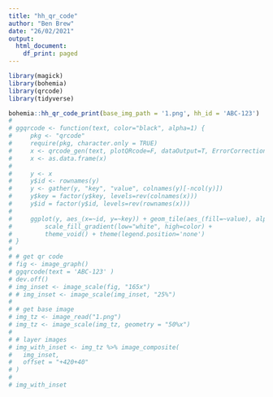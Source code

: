 ```yaml
---
title: "hh_qr_code"
author: "Ben Brew"
date: "26/02/2021"
output:
  html_document:
    df_print: paged
---
```


```r
library(magick)
library(bohemia)
library(qrcode)
library(tidyverse)

bohemia::hh_qr_code_print(base_img_path = '1.png', hh_id = 'ABC-123')
# 
# ggqrcode <- function(text, color="black", alpha=1) {
#     pkg <- "qrcode"
#     require(pkg, character.only = TRUE)
#     x <- qrcode_gen(text, plotQRcode=F, dataOutput=T, ErrorCorrectionLevel = 'H')
#     x <- as.data.frame(x)
# 
#     y <- x
#     y$id <- rownames(y)
#     y <- gather(y, "key", "value", colnames(y)[-ncol(y)])
#     y$key = factor(y$key, levels=rev(colnames(x)))
#     y$id = factor(y$id, levels=rev(rownames(x)))
# 
#     ggplot(y, aes_(x=~id, y=~key)) + geom_tile(aes_(fill=~value), alpha=alpha) +
#         scale_fill_gradient(low="white", high=color) +
#         theme_void() + theme(legend.position='none')
# } 
# 
# # get qr code
# fig <- image_graph()
# ggqrcode(text = 'ABC-123' )
# dev.off()
# img_inset <- image_scale(fig, "165x") 
# # img_inset <- image_scale(img_inset, "25%") 
# 
# # get base image
# img_tz <- image_read("1.png")
# img_tz <- image_scale(img_tz, geometry = "50%x")
# 
# # layer images
# img_with_inset <- img_tz %>% image_composite(
#   img_inset,
#   offset = "+420+40"
# )
# 
# img_with_inset
```
